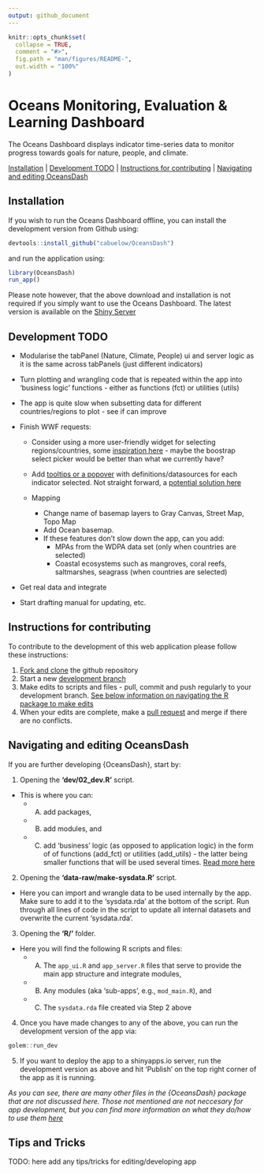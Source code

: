 ```yaml
---
output: github_document
---
```


<!-- README.md is generated from README.Rmd. If that is this file, please go ahead and edit then knit. If it isn't then DON'T edit - only edit the README.Rmd -->

```r
knitr::opts_chunk$set(
  collapse = TRUE,
  comment = "#>",
  fig.path = "man/figures/README-",
  out.width = "100%"
)
```

# Oceans Monitoring, Evaluation & Learning Dashboard

The Oceans Dashboard displays indicator time-series data to monitor progress towards goals for nature, people, and climate.

[Installation](#installation) | [Development TODO](#development-todo) | [Instructions for contributing](#instructions-for-contributing) | [Navigating and editing OceansDash](#navigating-and-editing-oceansdash)

## Installation

If you wish to run the Oceans Dashboard offline, you can install the development version from Github using:

``` r
devtools::install_github("cabuelow/OceansDash")
```

and run the application using:

``` r
library(OceansDash)
run_app()
```

Please note however, that the above download and installation is not required if you simply want to use the Oceans Dashboard. The latest version is available on the [Shiny Server](https://cbuelow.shinyapps.io/OceansDash/)

## Development TODO

- Modularise the tabPanel (Nature, Climate, People) ui and server logic as it is the same across tabPanels (just different indicators)
- Turn plotting and wrangling code that is repeated within the app into 'business logic' functions - either as functions (fct) or utilities (utils)
- The app is quite slow when subsetting data for different countries/regions to plot - see if can improve
- Finish WWF requests:

  - Consider using a more user-friendly widget for selecting regions/countries, some [inspiration here](https://dreamrs.github.io/shinyWidgets/) - maybe the boostrap select picker would be better than what we currently have?
  
  - Add [tooltips or a popover](https://shiny.posit.co/blog/posts/bslib-tooltips/) with definitions/datasources for each indicator selected. Not straight forward, a [potential solution here](Tooltips for checkable boxes: https://stackoverflow.com/questions/61112013/shiny-tooltip-for-each-check-able-box-basic)
  
  - Mapping
    - Change name of basemap layers to Gray Canvas, Street Map, Topo Map
    - Add Ocean basemap.
    - If these features don’t slow down the app, can you add:
        - MPAs from the WDPA data set (only when countries are selected)
        - Coastal ecosystems such as mangroves, coral reefs, saltmarshes, seagrass (when countries are selected)
  
- Get real data and integrate
- Start drafting manual for updating, etc.

## Instructions for contributing

To contribute to the development of this web application please follow these instructions:

1. [Fork and clone](https://happygitwithr.com/fork-and-clone) the github repository
2. Start a new [development branch](https://happygitwithr.com/git-branches.html?q=branch#create-a-new-branch)
3. Make edits to scripts and files - pull, commit and push regularly to your development branch. [See below information on navigating the R package to make edits](#navigating-and-editing-oceansdash)
4. When your edits are complete, make a [pull request](https://happygitwithr.com/pr-extend.html?q=pull%20request#pr-extend) and merge if there are no conflicts.

## Navigating and editing OceansDash

If you are further developing {OceansDash}, start by:

1. Opening the **'dev/02_dev.R'** script. 
- This is where you can: 
  - A) add packages, 
  - B) add modules, and 
  - C) add ‘business’ logic (as opposed to application logic) in the form of of functions (add_fct) or utilities (add_utils) - the latter being smaller functions that will be used several times. [Read more here](https://engineering-shiny.org/build-app-golem.html)

2. Opening the **'data-raw/make-sysdata.R'** script.
- Here you can import and wrangle data to be used internally by the app. Make sure to add it to the 'sysdata.rda' at the bottom of the script. Run through all lines of code in the script to update all internal datasets and overwrite the current 'sysdata.rda'.

3. Opening the **'R/'** folder.
- Here you will find the following R scripts and files:
  - A) The `app_ui.R` and `app_server.R` files that serve to provide the main app structure and integrate modules,
  - B) Any modules (aka 'sub-apps', e.g., `mod_main.R`), and
  - C) The `sysdata.rda` file created via Step 2 above
  
4. Once you have made changes to any of the above, you can run the development version of the app via:

``` r
golem::run_dev
```

5. If you want to deploy the app to a shinyapps.io server, run the development version as above and hit 'Publish' on the top right corner of the app as it is running.

*As you can see, there are many other files in the {OceansDash} package that are not discussed here. Those not mentioned are not neccesary for app development, but you can find more information on what they do/how to use them [here](https://engineering-shiny.org/build-app-golem.html)*

## Tips and Tricks

TODO: here add any tips/tricks for editing/developing app

